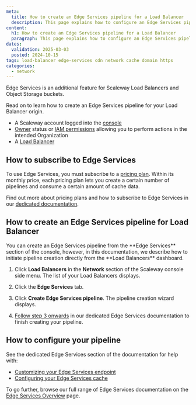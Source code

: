 ```yaml
---
meta:
  title: How to create an Edge Services pipeline for a Load Balancer
  description: This page explains how to configure an Edge Services pipeline on your Load Balancer, enabling a caching service for faster and more efficient delivery.
content:
  h1: How to create an Edge Services pipeline for a Load Balancer
  paragraph: This page explains how to configure an Edge Services pipeline on your Load Balancer, enabling a caching service for faster and more efficient delivery.
dates:
  validation: 2025-03-03
  posted: 2024-10-15
tags: load-balancer edge-services cdn network cache domain https
categories:
  - network
---
```



Edge Services is an additional feature for Scaleway Load Balancers and Object Storage buckets.

<Macro id="edge-services-lb-benefits" />

Read on to learn how to create an Edge Services pipeline for your Load Balancer origin.

<Macro id="requirements" />

- A Scaleway account logged into the [console](https://console.scaleway.com)
- [Owner](/iam/concepts/#owner) status or [IAM permissions](/iam/concepts/#permission) allowing you to perform actions in the intended Organization
- A [Load Balancer](/object-storage/how-to/create-a-bucket/)

## How to subscribe to Edge Services

To use Edge Services, you must subscribe to a [pricing plan](https://www.scaleway.com/en/pricing/network/#edge-services). Within its monthly price, each pricing plan lets you create a certain number of pipelines and consume a certain amount of cache data.

Find out more about pricing plans and how to subscribe to Edge Services in our [dedicated documentation](/edge-services/how-to/subscribe-edge-services/).

## How to create an Edge Services pipeline for Load Balancer

<Message type="tip">
You can create an Edge Services pipeline from the **Edge Services** section of the console, however, in this documentation, we describe how to initiate pipeline creation directly from the **Load Balancers** dashboard.
</Message>

1. Click **Load Balancers** in the **Network** section of the Scaleway console side menu. The list of your Load Balancers displays.

2. Click the **Edge Services** tab.

3. Click **Create Edge Services pipeline**. The pipeline creation wizard displays.

    <Lightbox src={image} alt="A screenshot of the Create Edge Services Pipeline wizard in the Scaleway console. The steps shown are 1: Configure Origin, 2: Define protocol and origin host, and 3: Choose a name" />

4. [Follow step 3 onwards](/edge-services/how-to/create-pipeline-lb/#how-to-create-an-edge-services-pipeline-for-load-balancer) in our dedicated Edge Services documentation to finish creating your pipeline.

## How to configure your pipeline

See the dedicated Edge Services section of the documentation for help with:

- [Customizing your Edge Services endpoint](/edge-services/how-to/configure-custom-domain/)
- [Configuring your Edge Services cache](/edge-services/how-to/configure-cache/)

To go further, browse our full range of Edge Services documentation on the [Edge Services Overview](/edge-services/) page.